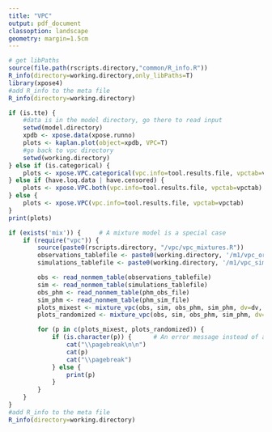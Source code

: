 ```yaml
---
title: "VPC"
output: pdf_document
classoption: landscape
geometry: margin=1.5cm
---
```


```r
# get libPaths
source(file.path(rscripts.directory,"common/R_info.R"))
R_info(directory=working.directory,only_libPaths=T)
library(xpose4)
#add R_info to the meta file
R_info(directory=working.directory)
```

```r

if (is.tte) {
    #data is in the model directory, go there to read input
    setwd(model.directory)
    xpdb <- xpose.data(xpose.runno)
    plots <- kaplan.plot(object=xpdb, VPC=T)
    #go back to vpc directory 
    setwd(working.directory)
} else if (is.categorical) { 
    plots <- xpose.VPC.categorical(vpc.info=tool.results.file, vpctab=vpctab)
} else if (have.loq.data | have.censored) {
    plots <- xpose.VPC.both(vpc.info=tool.results.file, vpctab=vpctab)
} else {
    plots <- xpose.VPC(vpc.info=tool.results.file, vpctab=vpctab)
}
print(plots) 

if (exists('mix')) {     # A mixture model is a special case
    if (require("vpc")) {
        source(paste0(rscripts.directory, "/vpc/vpc_mixtures.R"))
        observations_tablefile <- paste0(working.directory, '/m1/vpc_original.npctab.dta')
        simulations_tablefile <- paste0(working.directory, '/m1/vpc_simulation.1.npctab.dta')

        obs <- read_nonmem_table(observations_tablefile)
        sim <- read_nonmem_table(simulations_tablefile)
        obs_phm <- read_nonmem_table(phm_obs_file)
        sim_phm <- read_nonmem_table(phm_sim_file)
        plots_mixest <- mixture_vpc(obs, sim, obs_phm, sim_phm, dv=dv, bins=bin_boundaries)
        plots_randomized <- mixture_vpc(obs, sim, obs_phm, sim_phm, dv=dv, bins=bin_boundaries, randomize=TRUE)

        for (p in c(plots_mixest, plots_randomized)) {
            if (is.character(p)) {      # An error message instead of a plot
                cat("\\pagebreak\n\n")
                cat(p)
                cat("\\pagebreak")
            } else {
                print(p)
            }
        }
    }
}
#add R_info to the meta file
R_info(directory=working.directory)
```
